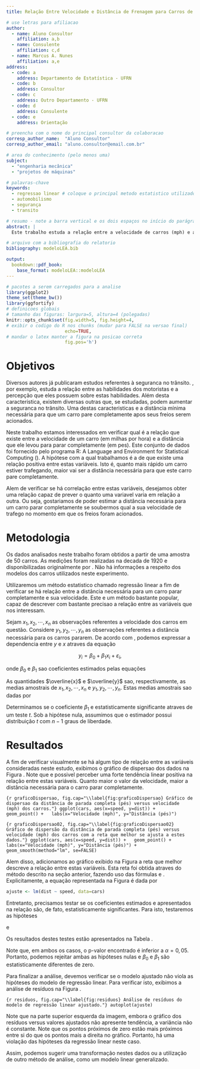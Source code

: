 ```yaml
---
title: Relação Entre Velocidade e Distância de Frenagem para Carros de Passeio

# use letras para afiliacao
author:
  - name: Aluno Consultor
    affiliation: a,b
  - name: Consulente
    affiliation: c,d
  - name: Marcus A. Nunes
    affiliation: a,e
address:
  - code: a
    address: Departamento de Estatística - UFRN
  - code: b
    address: Consultor
  - code: c
    address: Outro Departamento - UFRN
  - code: d
    address: Consulente
  - code: e
    address: Orientação

# preencha com o nome do principal consultor da colaboracao
corresp_author_name:  "Aluno Consultor"
corresp_author_email: "aluno.consultor@email.com.br"

# area do conhecimento (pelo menos uma)
subject:
  - "engenharia mecânica"
  - "projetos de máquinas"

# palavras-chave
keywords:
  - regressao linear # coloque o principal metodo estatistico utilizado como primeira palavra chave a fim de facilitar a catalogacao do LEA
  - automobilismo
  - segurança
  - transito

# resumo - note a barra vertical e os dois espaços no início do parágrafo
abstract: |
  Este trabalho estuda a relação entre a velocidade de carros (mph) e a distancia (pés) que eles levaram para parar completamente. Utilizamos o modelo de regressão linear simples para determinar se existe relação entre estas duas variáveis.

# arquivo com a bibliografia do relatorio
bibliography: modeloLEA.bib

output: 
  bookdown::pdf_book:
    base_format: modeloLEA::modeloLEA
---
```



```r
# pacotes a serem carregados para a analise
library(ggplot2)
theme_set(theme_bw())
library(ggfortify)
# definicoes globais 
# tamanho das figuras: largura=5, altura=4 (polegadas)
knitr::opts_chunk$set(fig.width=5, fig.height=4, 
# exibir o codigo do R nos chunks (mudar para FALSE na versao final)
                      echo=TRUE,
# mandar o latex manter a figura na posicao correta
                      fig.pos='h')
```



# Objetivos

Diversos autores já publicaram estudos referentes à seguranca no trânsito. \cite{McKenna1991}, por exemplo, estuda a relação entre as habilidades dos motoristas e a percepção que eles possuem sobre estas habilidades. Além desta caracteristica, existem diversas outras que, se estudadas, podem aumentar a seguranca no trânsito. Uma destas caracteristicas e a distância mínima necessária para que um carro pare completamente apos seus freios serem acionados.

Neste trabalho estamos interessados em verificar qual é a relação que existe entre a velocidade de um carro (em milhas por hora) e a distância que ele levou para parar completamente (em pes). Este conjunto de dados foi fornecido pelo programa R: A Language and Environment for Statistical Computing (\cite{R2017}). A hipótese com a qual trabalhamos é a de que existe uma relação positiva entre estas variáveis. Isto é, quanto mais rápido um carro estiver trafegando, maior vai ser a distância necessária para que este carro pare completamente.

Alem de verificar se há correlação entre estas variáveis, desejamos obter uma relação capaz de prever o quanto uma variavel varia em relação a outra. Ou seja, gostariamos de poder estimar a distância necessária para um carro parar completamente se soubermos qual a sua velocidade de trafego no momento em que os freios foram acionados.



# Metodologia

Os dados analisados neste trabalho foram obtidos a partir de uma amostra de 50 carros. As medições foram realizadas na decada de 1920 e disponibilizadas originalmente por \cite{Ezekiel1930}. Não há informações a respeito dos modelos dos carros utilizados neste experimento.

Utilizaremos um método estatistico chamado regressão linear a fim de verificar se há relação entre a distância necessária para um carro parar completamente e sua velocidade. Este e um método bastante popular, capaz de descrever com bastante precisao a relação entre as variáveis que nos interessam.

Sejam $x_1, x_2, \cdots, x_n$ as observações referentes a velocidade dos carros em questão. Considere $y_1, y_2, \cdots, y_n$ as observações referentes a distância necessária para os carros pararem. De acordo com \cite{Kutner2004}, podemos expressar a dependencia entre $y$ e $x$ atraves da equação

$$y_i = \beta_0 + \beta_1x_i + \varepsilon_i,$$

\noindent onde $\beta_0$ e $\beta_1$ sao coeficientes estimados pelas equações

\begin{align}
\widehat{\beta}_1 &= \frac{\sum_{i=1}^n(x_i-\overline{x})(y_i-\overline{y})}{\sum_{i=1}^n(x_i-\overline{x})^2}  \label{estimadores01} \\
\widehat{\beta}_0 &= \overline{y}-\widehat{\beta}_1\overline{x}  \label{estimadores02}
\end{align}

\noindent As quantidades $\overline{x}$ e $\overline{y}$ sao, respectivamente, as medias amostrais de $x_1, x_2, \cdots, x_n$ e $y_1, y_2, \cdots, y_n$. Estas medias amostrais sao dadas por

\begin{align*}
\overline{x} &= \frac{1}{n}\sum_{i=1}^nx_i \\
\overline{y} &= \frac{1}{n}\sum_{i=1}^ny_i 
\end{align*}

Determinamos se o coeficiente $\beta_1$ e estatisticamente significante atraves de um teste $t$. Sob a hipótese nula, assumimos que o estimador possui distribuição $t$ com $n-1$ graus de liberdade.



# Resultados

A fim de verificar visualmente se há algum tipo de relação entre as variáveis consideradas neste estudo, exibimos o gráfico de dispersao dos dados na Figura \ref{fig:graficoDispersao}. Note que e possivel perceber uma forte tendência linear positiva na relação entre estas variáveis. Quanto maior o valor da velocidade, maior a distância necessária para o carro parar completamente.

```{r graficoDispersao, fig.cap="\\label{fig:graficoDispersao} Gráfico de dispersao da distância de parada completa (pés) versus velocidade (mph) dos carros."}
ggplot(cars, aes(x=speed, y=dist)) +
  geom_point() +
  labs(x="Velocidade (mph)", y="Distância (pés)")
```

```{r graficoDispersao02, fig.cap="\\label{fig:graficoDispersao02} Gráfico de dispersão da distância de parada completa (pés) versus velocidade (mph) dos carros com a reta que melhor se ajusta a estes dados."}
ggplot(cars, aes(x=speed, y=dist)) +
  geom_point() +
  labs(x="Velocidade (mph)", y="Distância (pés)") +
  geom_smooth(method="lm", se=FALSE)
```

Alem disso, adicionamos ao gráfico exibido na Figura \ref{fig:graficoDispersao02} a reta que melhor descreve a relação entre estas variáveis. Esta reta foi obtida atraves do método descrito na seção anterior, fazendo uso das fórmulas \eqref{estimadores01} e \eqref{estimadores02}. Explicitamente, a equação representada na Figura \ref{fig:graficoDispersao02} é dada por

```r
ajuste <- lm(dist ~ speed, data=cars)
```

\begin{equation}\label{equaçãoFinal}
\widehat{y}_i = -17,5791 + 3,9324x_i.
\end{equation}

Entretanto, precisamos testar se os coeficientes estimados e apresentados na relação \eqref{equaçãoFinal} são, de fato, estatisticamente significantes. Para isto, testaremos as hipóteses

\begin{align*}
H_0 &: \beta_0 = 0 \\
H_1 &: \beta_0 \neq 0 \\
\end{align*}

\noindent e 

\begin{align*}
H_0 &: \beta_1 = 0 \\
H_1 &: \beta_1 \neq 0 \\
\end{align*}

\noindent Os resultados destes testes estão apresentados na Tabela \ref{tab:Resultados}.

\begin{table}[!h]
\caption{\label{tab:Resultados} Resultados dos testes de hipóteses realizados para a análise de regressão.}
\begin{center}
\begin{tabular}{lrrrr}\hline
Coeficiente & \mbox{Estimativa} & \mbox{Erro Padrao} &   $t$  & \mbox{p-valor} \\ \hline
$\beta_0$   & -17,5791   &    6,7584   & -2,601 &  0,0123  \\
$\beta_1$   &   3,9324   &    0,4155   & 9,464  & <0,0001  \\ \hline
\end{tabular}
\end{center}
\end{table}

Note que, em ambos os casos, o p-valor encontrado é inferior a $\alpha = 0,05$. Portanto, podemos rejeitar ambas as hipóteses nulas e $\beta_0$ e $\beta_1$ são estatisticamente diferentes de zero.

Para finalizar a análise, devemos verificar se o modelo ajustado não viola as hipóteses do modelo de regressão linear. Para verificar isto, exibimos a análise de resíduos na Figura \ref{fig:residuos}.

```{r residuos, fig.cap="\\label{fig:residuos} Análise de resíduos do modelo de regressão linear ajustado."}
autoplot(ajuste)
```

Note que na parte superior esquerda da imagem, embora o gráfico dos resíduos versus valores ajustados não apresente tendência, a variância não é constante. Note que os pontos próximos de zero estão mais próximos entre si do que os pontos mais a direita no gráfico. Portanto, há uma violação das hipóteses da regressão linear neste caso.

Assim, podemos sugerir uma transformação nestes dados ou a utilização de outro método de análise, como um modelo linear generalizado.


